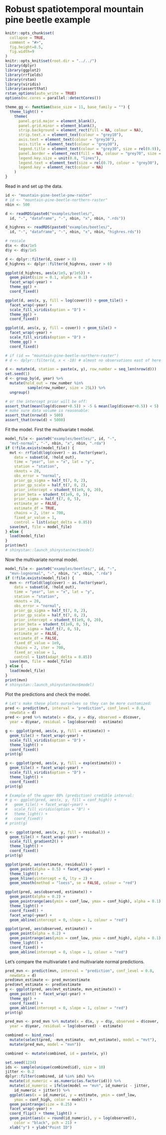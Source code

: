# Robust spatiotemporal mountain pine beetle example 

```r
knitr::opts_chunk$set(
  collapse = TRUE,
  comment = "#>",
  fig.height=8.5,
  fig.width=9
)
knitr::opts_knit$set(root.dir = "../../") 
library(dplyr)
library(ggplot2)
library(rrfields)
library(rstan)
library(viridis)
library(assertthat)
rstan_options(auto_write = TRUE)
options(mc.cores = parallel::detectCores())
```

```r
theme_gg <- function(base_size = 11, base_family = "") {
  theme_light() +
    theme(
      panel.grid.major = element_blank(),
      panel.grid.minor = element_blank(),
      strip.background = element_rect(fill = NA, colour = NA),
      strip.text.x = element_text(colour = "grey10"),
      axis.text = element_text(colour = "grey30"),
      axis.title = element_text(colour = "grey30"),
      legend.title = element_text(colour = "grey30", size = rel(0.9)),
      panel.border = element_rect(fill = NA, colour = "grey70", size = 1),
      legend.key.size = unit(0.8, "lines"),
      legend.text = element_text(size = rel(0.7), colour = "grey30"),
      legend.key = element_rect(colour = NA)
    )
}
```

Read in and set up the data.

```r
id <- "mountain-pine-beetle-pnw-raster"
# id <- "mountain-pine-beetle-northern-raster"
nbin <- 500

d <- readRDS(paste0("examples/beetles/", 
  id, "-", "dataframe", "-", nbin, "x", nbin, ".rds"))

d_highres <- readRDS(paste0("examples/beetles/", 
  id, "-", "dataframe", "-", nbin, "x", nbin, "highres.rds"))

# rescale
d$x <- d$x/1e5
d$y <- d$y/1e5

d <- dplyr::filter(d, cover > 0)
d_highres <- dplyr::filter(d_highres, cover > 0)

ggplot(d_highres, aes(x/1e5, y/1e5)) + 
  geom_point(size = 0.1, alpha = 0.1) +
  facet_wrap(~year) +
  theme_gg() +
  coord_fixed()

ggplot(d, aes(x, y, fill = log(cover))) + geom_tile() +
  facet_wrap(~year) +
  scale_fill_viridis(option = "D") +
  theme_gg() +
  coord_fixed()

ggplot(d, aes(x, y, fill = cover)) + geom_tile() +
  facet_wrap(~year) +
  scale_fill_viridis(option = "D") +
  theme_gg() +
  coord_fixed()

# if (id == "mountain-pine-beetle-northern-raster")
# d <- dplyr::filter(d, x < -10) # almost no observations east of here 

d <- mutate(d, station = paste(x, y), row_number = seq_len(nrow(d)))
set.seed(1)
d <- group_by(d, year) %>% 
  mutate(hold_out = row_number %in% 
          sample(row_number, size = 25L)) %>% 
  ungroup()

# or the intercept prior will be off:
assert_that(mean(log(d$cover+0.5)) > -5 & mean(log(d$cover+0.5)) < 5)
# make sure data volume is reasonable:
assert_that(nrow(d) > 500)
assert_that(nrow(d) < 5000)
```

Fit the model. First the multivariate t model. 

```r
model_file <- paste0("examples/beetles/", id, "-", 
  "mvt-normal", "-", nbin, "x", nbin, ".rda")
if (!file.exists(model_file)) {
  mvt <- rrfield(log(cover) ~ as.factor(year), 
    data = subset(d, !hold_out),
    time = "year", lon = "x", lat = "y",
    station = "station",
    nknots = 20,
    obs_error = "normal",
    prior_gp_sigma = half_t(7, 0, 2),
    prior_gp_scale = half_t(7, 0, 2),
    prior_intercept = student_t(1e9, 0, 20),
    prior_beta = student_t(1e9, 0, 5),
    prior_sigma = half_t(7, 0, 5),
    estimate_ar = FALSE,
    estimate_df = TRUE,
    chains = 2, iter = 700,
    fixed_ar_value = 1,
    control = list(adapt_delta = 0.85))
  save(mvt, file = model_file)
} else {
  load(model_file)
}
print(mvt)
# shinystan::launch_shinystan(mvt$model)
```

Now the multivariate normal model. 

```r
model_file <- paste0("examples/beetles/", id, "-", 
  "mvn-lognormal", "-", nbin, "x", nbin, ".rda")
if (!file.exists(model_file)) {
  mvn <- rrfield(log(cover) ~ as.factor(year), 
    data = subset(d, !hold_out),
    time = "year", lon = "x", lat = "y",
    station = "station",
    nknots = 20,
    obs_error = "normal",
    prior_gp_sigma = half_t(7, 0, 2),
    prior_gp_scale = half_t(7, 0, 2),
    prior_intercept = student_t(1e9, 0, 20),
    prior_beta = student_t(1e9, 0, 5),
    prior_sigma = half_t(7, 0, 5),
    estimate_ar = FALSE,
    estimate_df = FALSE,
    fixed_df_value = 1e9,
    chains = 2, iter = 700,
    fixed_ar_value = 1,
    control = list(adapt_delta = 0.85))
  save(mvn, file = model_file)
} else {
  load(model_file)
}
print(mvn)
# shinystan::launch_shinystan(mvn$model)
```

Plot the predictions and check the model. 

```r
# Let's make these plots ourselves so they can be more customized:
pred <- predict(mvt, interval = "prediction", conf_level = 0.8, 
  newdata = d)
pred <- pred %>% mutate(x = d$x, y = d$y, observed = d$cover, 
  year = d$year, residual = log(observed) - estimate)

g <- ggplot(pred, aes(x, y, fill = estimate)) + 
  geom_tile() + facet_wrap(~year) +
  scale_fill_viridis(option = "D") +
  theme_light() +
  coord_fixed()
print(g)

g <- ggplot(pred, aes(x, y, fill = exp(estimate))) + 
  geom_tile() + facet_wrap(~year) +
  scale_fill_viridis(option = "D") +
  theme_light() +
  coord_fixed()
print(g)

# Example of the upper 80% (prediction) credible interval:
# g <- ggplot(pred, aes(x, y, fill = conf_high)) + 
#   geom_tile() + facet_wrap(~year) +
#   scale_fill_viridis(option = "B") +
#   theme_light() +
#   coord_fixed()
# print(g)

g <- ggplot(pred, aes(x, y, fill = residual)) + 
  geom_tile() + facet_wrap(~year) +
  scale_fill_gradient2() +
  theme_light() +
  coord_fixed()
print(g)

ggplot(pred, aes(estimate, residual)) + 
  geom_point(alpha = 0.5) + facet_wrap(~year) +
  theme_light() +
  geom_hline(yintercept = 0, lty = 2) + 
  geom_smooth(method = "loess", se = FALSE, colour = "red")

ggplot(pred, aes(observed, estimate)) +
  geom_point(alpha = 0.2) +
  geom_pointrange(aes(ymin = conf_low, ymax = conf_high), alpha = 0.1) +
  theme_light() +
  coord_fixed() +
  facet_wrap(~year) +
  geom_abline(intercept = 0, slope = 1, colour = "red")

ggplot(pred, aes(observed, estimate)) +
  geom_point(alpha = 0.2) +
  geom_pointrange(aes(ymin = conf_low, ymax = conf_high), alpha = 0.1) +
  theme_light() +
  coord_fixed() +
  geom_abline(intercept = 0, slope = 1, colour = "red")
```

Let's compare the multivariate t and multivariate normal predictions. 

```r
pred_mvn <- predict(mvn, interval = "prediction", conf_level = 0.8,
  newdata = d)
pred$mvn_estimate <- pred_mvn$estimate
pred$mvt_estimate <- pred$estimate
g <- ggplot(pred, aes(mvt_estimate, mvn_estimate)) + 
  geom_point() + facet_wrap(~year) +
  theme_gg() +
  coord_fixed() +
  geom_abline(intercept = 0, slope = 1, colour = "red")
print(g)
```

```r
pred_mvn <- pred_mvn %>% mutate(x = d$x, y = d$y, observed = d$cover, 
  year = d$year, residual = log(observed) - estimate)

combined <- bind_rows(
  mutate(select(pred, -mvn_estimate, -mvt_estimate), model = "mvt"), 
  mutate(pred_mvn, model = "mvn"))

combined <- mutate(combined, id = paste(x, y))

set.seed(1234)
ids <- sample(unique(combined$id), size = 10)
jitter <- 0.2
dplyr::filter(combined, id %in% ids) %>%
  mutate(id_numeric = as.numeric(as.factor(id))) %>% 
  mutate(id_numeric = ifelse(model == "mvn", id_numeric - jitter, 
    id_numeric + jitter)) %>% 
  ggplot(aes(x = id_numeric, y = estimate, ymin = conf_low,
    ymax = conf_high, color = model)) +
  geom_pointrange(size = 0.25) +
  facet_wrap(~year) + 
  coord_flip() + theme_light() +
  geom_point(aes(x = round(id_numeric), y = log(observed)), 
    color = "black", pch = 21) +
  xlab("y") + ylab("Point ID")
```

